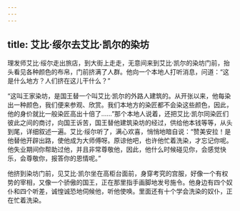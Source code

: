 ```yaml
---
---
---
```

title: 艾比·绥尔去艾比·凯尔的染坊
---




理发师艾比·绥尔走出旅店，到大街上走走，无意间来到艾比·凯尔的染坊门前，抬头看见各种颜色的布帛，门前挤满了人群。他向一个本地人打听消息，问道：“这是什么地方？人们挤在这儿干什么？”

“这叫王家染坊，是国王替一个叫艾比·凯尔的外路人建筑的。从开张以来，他每染出一种颜色，我们便来参观、欣赏。我们本地方的染匠都不会染这些颜色，因此，他的身价就比一般染匠高出十倍了……”那个本地人说着，还把艾比·凯尔同染匠们彼此之间的商讨，向国王诉苦，国王替他建筑染坊的经过，供给他本钱等等，从头到尾，详细叙述一遍。艾比·绥尔听了，满心欢喜，悄悄地暗自说：“赞美安拉！是他替他开辟出路，使他成为大师傅呀。原谅他吧，也许他忙着洗染，才忘记你呢。他失业期间你帮助过他，并且非常尊敬他，因此，他什么时候碰见你，会感觉快乐，会尊敬你，报答你的恩情呢。”

他挤到染坊门前，见艾比·凯尔坐在高柜台面前，身穿考究的宫服，好像一个有权势的宰相，又像一个骄傲的国王，正在那里指手画脚地发号施令。他身边有四个奴仆和四个听差，诚惶诚恐地伺候他，听他使唤。里面还有十个学会洗染的奴仆，正在忙着洗染。
